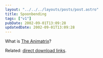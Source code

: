 ```yaml
---
layout: "../../../layouts/posts/post.astro"
title: Spoonbending
tags: ["v1"]
pubDate: 2002-09-01T13:09:28
updatedDate: 2002-09-01T13:09:28
---
```


What is [The Animatrix][1]?

Related: [direct download links][2].

[1]: http://whatisthematrix.warnerbros.com/rl_cmp/anime_trailer_qt2.html "What Is The Matrix: The Animatrix Preview Trailer (a series of 9 anime stories set in the world of The Matrix)"
[2]: http://slashdot.org/comments.pl?sid=39030&cid=4175634 "Slashdot.org: direct download links for The Animatrix trailer"
